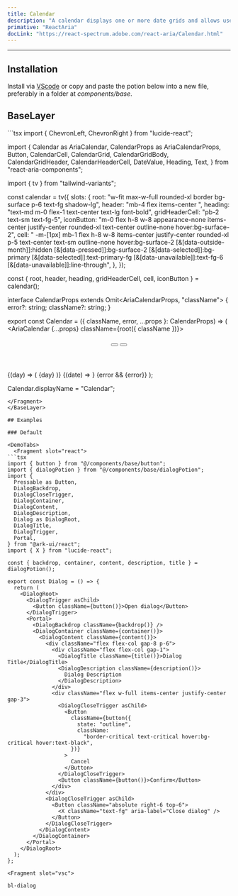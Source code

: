 ```yaml
---
title: Calendar
description: "A calendar displays one or more date grids and allows users to select a single date."
primative: "ReactAria"
docLink: "https://react-spectrum.adobe.com/react-aria/Calendar.html"
---
```

---

<MdxExample>
  <CalendarExample client:load/>
</MdxExample>

## Installation

Install via [VScode](/docs/getting-started/vsc) or copy and paste the potion below into a new file, preferably in a folder at *components/base*.

## BaseLayer

<BaseLayer>
<Fragment slot="contentSlot">
```tsx
import { ChevronLeft, ChevronRight } from "lucide-react";

import {
  Calendar as AriaCalendar,
  CalendarProps as AriaCalendarProps,
  Button,
  CalendarCell,
  CalendarGrid,
  CalendarGridBody,
  CalendarGridHeader,
  CalendarHeaderCell,
  DateValue,
  Heading,
  Text,
} from "react-aria-components";

import { tv } from "tailwind-variants";

const calendar = tv({
  slots: {
    root: "w-fit max-w-full rounded-xl border bg-surface p-6 text-fg shadow-lg",
    header: "mb-4 flex items-center ",
    heading: "text-md m-0 flex-1 text-center text-lg font-bold",
    gridHeaderCell: "pb-2 text-sm text-fg-5",
    iconButton:
      "m-0 flex h-8 w-8 appearance-none items-center justify-center rounded-xl text-center outline-none hover:bg-surface-2",
    cell: " -m-[1px] mb-1 flex h-8 w-8 items-center justify-center rounded-xl p-5 text-center text-sm outline-none hover:bg-surface-2 [&[data-outside-month]]:hidden  [&[data-pressed]]:bg-surface-2 [&[data-selected]]:bg-primary [&[data-selected]]:text-primary-fg [&[data-unavailable]]:text-fg-6 [&[data-unavailable]]:line-through",
  },
});

const { root, header, heading, gridHeaderCell, cell, iconButton } = calendar();

interface CalendarProps<T extends DateValue>
  extends Omit<AriaCalendarProps<T>, "className"> {
  error?: string;
  className?: string;
}

export const Calendar = ({
  className,
  error,
  ...props
}: CalendarProps<DateValue>) => (
  <AriaCalendar {...props} className={root({ className })}>
    <header className={header()}>
      <Button className={iconButton()} slot="previous">
        <ChevronLeft className="h-6 w-6" />
      </Button>
      <Heading className={heading()} />
      <Button className={iconButton()} slot="next">
        <ChevronRight className="h-6 w-6" />
      </Button>
    </header>
    <CalendarGrid>
      <CalendarGridHeader>
        {(day) => (
          <CalendarHeaderCell className={gridHeaderCell()}>
            {day}
          </CalendarHeaderCell>
        )}
      </CalendarGridHeader>
      <CalendarGridBody>
        {(date) => <CalendarCell className={cell()} date={date} />}
      </CalendarGridBody>
    </CalendarGrid>
    {error && <Text slot="error">{error}</Text>}
  </AriaCalendar>
);

Calendar.displayName = "Calendar";

```
</Fragment>
</BaseLayer>

## Examples

### Default 

<DemoTabs>
  <Fragment slot="react">
```tsx
import { button } from "@/components/base/button";
import { dialogPotion } from "@/components/base/dialogPotion";
import {
  Pressable as Button,
  DialogBackdrop,
  DialogCloseTrigger,
  DialogContainer,
  DialogContent,
  DialogDescription,
  Dialog as DialogRoot,
  DialogTitle,
  DialogTrigger,
  Portal,
} from "@ark-ui/react";
import { X } from "lucide-react";

const { backdrop, container, content, description, title } = dialogPotion();

export const Dialog = () => {
  return (
    <DialogRoot>
      <DialogTrigger asChild>
        <Button className={button()}>Open dialog</Button>
      </DialogTrigger>
      <Portal>
        <DialogBackdrop className={backdrop()} />
        <DialogContainer className={container()}>
          <DialogContent className={content()}>
            <div className="flex flex-col gap-8 p-6">
              <div className="flex flex-col gap-1">
                <DialogTitle className={title()}>Dialog Title</DialogTitle>
                <DialogDescription className={description()}>
                  Dialog Description
                </DialogDescription>
              </div>
              <div className="flex w-full items-center justify-center gap-3">
                <DialogCloseTrigger asChild>
                  <Button
                    className={button({
                      state: "outline",
                      className:
                        "border-critical text-critical hover:bg-critical hover:text-black",
                    })}
                  >
                    Cancel
                  </Button>
                </DialogCloseTrigger>
                <Button className={button()}>Confirm</Button>
              </div>
            </div>
            <DialogCloseTrigger asChild>
              <Button className="absolute right-6 top-6">
                <X className="text-fg" aria-label="Close dialog" />
              </Button>
            </DialogCloseTrigger>
          </DialogContent>
        </DialogContainer>
      </Portal>
    </DialogRoot>
  );
};

```
  </Fragment>

    <Fragment slot="vsc">
```bash
bl-dialog
```
  </Fragment>
</DemoTabs>


